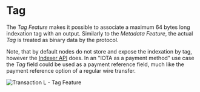 # Tag

The _Tag Feature_ makes it possible to associate a maximum 64 bytes long indexation tag with an output. Similarly to
the _Metadata Feature_, the actual _Tag_ is treated as binary data by the protocol.

Note, that by default nodes do not store and expose the indexation by tag, however the [Indexer API](https://github.com/iotaledger/tips/blob/indexer-api/tips/TIP-0026/tip-0026.md) does. In an "IOTA as a payment method" use case the _Tag_
field could be used as a payment reference field, much like the payment reference option of a regular wire transfer.

![Transaction L - Tag Feature](/img/stardust_explanations/stardust_ledger_anatomy/simple_transaction/tx_L.svg)
